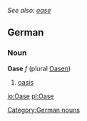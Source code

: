 ''See also: [[oase]]''
==German==
===Noun===
'''Oase''' ''f'' (plural [[Oasen]])
# [[oasis]]

[[Category:German nouns]]

[[io:Oase]]
[[pl:Oase]]